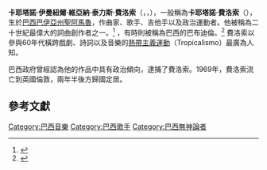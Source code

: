 {{Infobox Musical artist <!-- See Wikipedia:WikiProject_Musicians -->
| Name                = 卡耶塔諾·費洛索<br>（Caetano Veloso）
| Img                 = Caetano Veloso.jpg
| Img_capt            = 卡耶塔諾·費洛索於 Umbria Jazz ([[Perugia|Perugia]], Italy)
| Landscape           = yes
| Background          = 歌手
| Birth_name          = 卡耶塔諾·伊曼紐爾·維亞納·泰力斯·費洛索<br>（Caetano Emanuel Viana Telles Veloso）
| Alias               = 
| Born                = {{birth date and age|mf=yes|1942|8|7}}
| Died                = 
| Origin              = [[巴西|巴西]][[巴伊亞州|巴伊亞州]][[聖阿馬魯|聖阿馬魯]]
| Instrument          = [[主唱|主唱]]，[[吉他|吉他]]
| Voice_type          = 
| Genre               = [[Música_Popular_Brasileira|Música Popular Brasileira]]，[[Tropicalismo|Tropicalismo]]，[[Pop_music|Pop]]，[[Psychedelic_rock|Psychedelic rock]]，[[Traditional_pop_music|Standards]]  
| Occupation          = [[Singer-songwriter|Singer-songwriter]]，[[musician|musician]]，作家
| Years_active        = 1967–present
| Label               = 
| Associated_acts     = 
| URL                 = http://www.caetanoveloso.com.br
}}

'''卡耶塔諾·伊曼紐爾·維亞納·泰力斯·費洛索'''（{{lang-pt|Caetano Emanuel Viana Telles Veloso}}，{{IPA-pt|kaeˈtɐ̃nu emanuˈɛw viˈɐ̃nɐ ˈtɛlis veˈlozu}}，{{bd|1942年|8月7日|||catIdx=Veloso, Caetano}}），一般稱為'''卡耶塔諾·費洛索'''（{{lang|pt|Caetano Veloso}}），生於[[巴西|巴西]][[巴伊亞州|巴伊亞州]][[聖阿馬魯|聖阿馬魯]]，作曲家、歌手、吉他手以及政治運動者。他被稱為二十世紀最偉大的詞曲創作者之一。<ref>{{cite news |first=Larry |last=Rohter |authorlink=Larry Rohter |title=A Revolutionary Who's Still on the Move |url=http://query.nytimes.com/gst/fullpage.html?res=9E06EED61131F934A25752C1A9649C8B63 |work=[[The_New_York_Times|The New York Times]] |publisher=[[The_New_York_Times_Company|The New York Times Company]] |date=2002-11-17 |accessdate=2008-03-22 |archive-date=2009-02-05 |archive-url=https://web.archive.org/web/20090205150130/http://query.nytimes.com/gst/fullpage.html?res=9E06EED61131F934A25752C1A9649C8B63 |dead-url=no }}</ref> ，有時則被稱為巴西的巴布迪倫。<ref name=manning>{{cite news |first=Jason |last=Manning |title=The Life of Caetano Veloso |url=http://www.pbs.org/newshour/bb/entertainment/veloso/biography.html |work=[[The_NewsHour_with_Jim_Lehrer|Online NewsHour]] |publisher=[[Public_Broadcasting_Service|Public Broadcasting Service]] |accessdate=2008-03-22 |archive-date=2012-10-24 |archive-url=https://web.archive.org/web/20121024052051/http://www.pbs.org/newshour/bb/entertainment/veloso/biography.html |dead-url=no }}</ref> 費洛索以參與60年代橫跨戲劇、詩詞以及音樂的[[熱帶主義運動|熱帶主義運動]]（Tropicalismo）最廣為人知。

巴西政府曾經認為他的作品中具有政治傾向，逮捕了費洛索。1969年，費洛索流亡到英國倫敦，兩年半後方歸國定居。

== 參考文獻 ==

{{reflist}}

{{Authority control}}
{{DEFAULTSORT:Veloso, Caetano}}
[[Category:巴西音樂|Category:巴西音樂]]
[[Category:巴西歌手|Category:巴西歌手]]
[[Category:巴西無神論者|Category:巴西無神論者]]